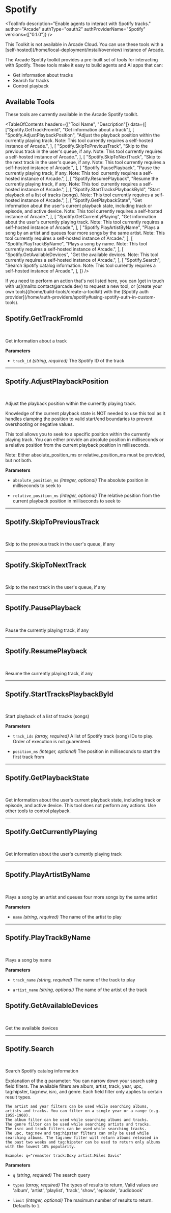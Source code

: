 # Spotify


<ToolInfo
  description="Enable agents to interact with Spotify tracks."
  author="Arcade"
  authType="oauth2"
  authProviderName="Spotify"
  versions={["0.1.0"]}
/>

<Callout type="warning">
  This Toolkit is not available in Arcade Cloud. You can use these tools with a
  [self-hosted](/home/local-deployment/install/overview) instance of Arcade.
</Callout>

<br />

<Badges repo="arcadeai/arcade_spotify" />

The Arcade Spotify toolkit provides a pre-built set of tools for interacting with Spotify. These tools make it easy to build agents and AI apps that can:

- Get information about tracks
- Search for tracks
- Control playback

## Available Tools

These tools are currently available in the Arcade Spotify toolkit.

<TableOfContents
  headers={["Tool Name", "Description"]}
  data={[
    ["Spotify.GetTrackFromId", "Get information about a track"],
    [
      "Spotify.AdjustPlaybackPosition",
      "Adjust the playback position within the currently playing track. Note: This tool currently requires a self-hosted instance of Arcade.",
    ],
    [
      "Spotify.SkipToPreviousTrack",
      "Skip to the previous track in the user's queue, if any. Note: This tool currently requires a self-hosted instance of Arcade.",
    ],
    [
      "Spotify.SkipToNextTrack",
      "Skip to the next track in the user's queue, if any. Note: This tool currently requires a self-hosted instance of Arcade.",
    ],
    [
      "Spotify.PausePlayback",
      "Pause the currently playing track, if any. Note: This tool currently requires a self-hosted instance of Arcade.",
    ],
    [
      "Spotify.ResumePlayback",
      "Resume the currently playing track, if any. Note: This tool currently requires a self-hosted instance of Arcade.",
    ],
    [
      "Spotify.StartTracksPlaybackById",
      "Start playback of a list of tracks (songs). Note: This tool currently requires a self-hosted instance of Arcade.",
    ],
    [
      "Spotify.GetPlaybackState",
      "Get information about the user's current playback state, including track or episode, and active device. Note: This tool currently requires a self-hosted instance of Arcade.",
    ],
    [
      "Spotify.GetCurrentlyPlaying",
      "Get information about the user's currently playing track. Note: This tool currently requires a self-hosted instance of Arcade.",
    ],
    [
      "Spotify.PlayArtistByName",
      "Plays a song by an artist and queues four more songs by the same artist. Note: This tool currently requires a self-hosted instance of Arcade.",
    ],
    [
      "Spotify.PlayTrackByName",
      "Plays a song by name. Note: This tool currently requires a self-hosted instance of Arcade.",
    ],
    [
      "Spotify.GetAvailableDevices",
      "Get the available devices. Note: This tool currently requires a self-hosted instance of Arcade.",
    ],
    [
      "Spotify.Search",
      "Search Spotify catalog information. Note: This tool currently requires a self-hosted instance of Arcade.",
    ],
  ]}
/>

<Callout>
  If you need to perform an action that's not listed here, you can [get in touch
  with us](mailto:contact@arcade.dev) to request a new tool, or [create your own
  tools](/home/build-tools/create-a-toolkit) with the [Spotify auth
  provider](/home/auth-providers/spotify#using-spotify-auth-in-custom-tools).
</Callout>

## Spotify.GetTrackFromId

<br />
<TabbedCodeBlock
  tabs={[
    {
      label: "Call the Tool with User Authorization",
      content: {
        Python: [
          "/examples/integrations/mcp-servers/spotify/get_track_from_id_example_call_tool.py",
        ],
        JavaScript: [
          "/examples/integrations/mcp-servers/spotify/get_track_from_id_example_call_tool.js",
        ],
      },
    },
  ]}
/>

Get information about a track

**Parameters**

- `track_id` _(string, required)_ The Spotify ID of the track

---

## Spotify.AdjustPlaybackPosition

<br />
<TabbedCodeBlock
  tabs={[
    {
      label: "Call the Tool with User Authorization",
      content: {
        Python: [
          "/examples/integrations/mcp-servers/spotify/adjust_playback_position_example_call_tool.py",
        ],
        JavaScript: [
          "/examples/integrations/mcp-servers/spotify/adjust_playback_position_example_call_tool.js",
        ],
      },
    },
  ]}
/>

Adjust the playback position within the currently playing track.

Knowledge of the current playback state is NOT needed to use this tool as it handles clamping the position to valid start/end boundaries to prevent overshooting or negative values.

This tool allows you to seek to a specific position within the currently playing track. You can either provide an absolute position in milliseconds or a relative position from the current playback position in milliseconds.

Note: Either absolute_position_ms or relative_position_ms must be provided, but not both.

**Parameters**

- `absolute_position_ms` _(integer, optional)_ The absolute position in milliseconds to seek to

- `relative_position_ms` _(integer, optional)_ The relative position from the current playback position in milliseconds to seek to

---

## Spotify.SkipToPreviousTrack

<br />
<TabbedCodeBlock
  tabs={[
    {
      label: "Call the Tool with User Authorization",
      content: {
        Python: [
          "/examples/integrations/mcp-servers/spotify/skip_to_previous_track_example_call_tool.py",
        ],
        JavaScript: [
          "/examples/integrations/mcp-servers/spotify/skip_to_previous_track_example_call_tool.js",
        ],
      },
    },
  ]}
/>

Skip to the previous track in the user's queue, if any

---

## Spotify.SkipToNextTrack

<br />
<TabbedCodeBlock
  tabs={[
    {
      label: "Call the Tool with User Authorization",
      content: {
        Python: [
          "/examples/integrations/mcp-servers/spotify/skip_to_next_track_example_call_tool.py",
        ],
        JavaScript: [
          "/examples/integrations/mcp-servers/spotify/skip_to_next_track_example_call_tool.js",
        ],
      },
    },
  ]}
/>

Skip to the next track in the user's queue, if any

---

## Spotify.PausePlayback

<br />
<TabbedCodeBlock
  tabs={[
    {
      label: "Call the Tool with User Authorization",
      content: {
        Python: [
          "/examples/integrations/mcp-servers/spotify/pause_playback_example_call_tool.py",
        ],
        JavaScript: [
          "/examples/integrations/mcp-servers/spotify/pause_playback_example_call_tool.js",
        ],
      },
    },
  ]}
/>

Pause the currently playing track, if any

---

## Spotify.ResumePlayback

<br />
<TabbedCodeBlock
  tabs={[
    {
      label: "Call the Tool with User Authorization",
      content: {
        Python: [
          "/examples/integrations/mcp-servers/spotify/resume_playback_example_call_tool.py",
        ],
        JavaScript: [
          "/examples/integrations/mcp-servers/spotify/resume_playback_example_call_tool.js",
        ],
      },
    },
  ]}
/>

Resume the currently playing track, if any

---

## Spotify.StartTracksPlaybackById

<br />
<TabbedCodeBlock
  tabs={[
    {
      label: "Call the Tool with User Authorization",
      content: {
        Python: [
          "/examples/integrations/mcp-servers/spotify/start_tracks_playback_by_id_example_call_tool.py",
        ],
        JavaScript: [
          "/examples/integrations/mcp-servers/spotify/start_tracks_playback_by_id_example_call_tool.js",
        ],
      },
    },
  ]}
/>

Start playback of a list of tracks (songs)

**Parameters**

- `track_ids` _(array, required)_ A list of Spotify track (song) IDs to play. Order of execution is not guarenteed.

- `position_ms` _(integer, optional)_ The position in milliseconds to start the first track from

---

## Spotify.GetPlaybackState

<br />
<TabbedCodeBlock
  tabs={[
    {
      label: "Call the Tool with User Authorization",
      content: {
        Python: [
          "/examples/integrations/mcp-servers/spotify/get_playback_state_example_call_tool.py",
        ],
        JavaScript: [
          "/examples/integrations/mcp-servers/spotify/get_playback_state_example_call_tool.js",
        ],
      },
    },
  ]}
/>

Get information about the user's current playback state, including track or episode, and active device. This tool does not perform any actions. Use other tools to control playback.

---

## Spotify.GetCurrentlyPlaying

<br />
<TabbedCodeBlock
  tabs={[
    {
      label: "Call the Tool with User Authorization",
      content: {
        Python: [
          "/examples/integrations/mcp-servers/spotify/get_currently_playing_example_call_tool.py",
        ],
        JavaScript: [
          "/examples/integrations/mcp-servers/spotify/get_currently_playing_example_call_tool.js",
        ],
      },
    },
  ]}
/>

Get information about the user's currently playing track

---

## Spotify.PlayArtistByName

<br />
<TabbedCodeBlock
  tabs={[
    {
      label: "Call the Tool with User Authorization",
      content: {
        Python: [
          "/examples/integrations/mcp-servers/spotify/play_artist_by_name_example_call_tool.py",
        ],
        JavaScript: [
          "/examples/integrations/mcp-servers/spotify/play_artist_by_name_example_call_tool.js",
        ],
      },
    },
  ]}
/>

Plays a song by an artist and queues four more songs by the same artist

**Parameters**

- `name` _(string, required)_ The name of the artist to play

---

## Spotify.PlayTrackByName

<br />
<TabbedCodeBlock
  tabs={[
    {
      label: "Call the Tool with User Authorization",
      content: {
        Python: [
          "/examples/integrations/mcp-servers/spotify/play_track_by_name_example_call_tool.py",
        ],
        JavaScript: [
          "/examples/integrations/mcp-servers/spotify/play_track_by_name_example_call_tool.js",
        ],
      },
    },
  ]}
/>

Plays a song by name

**Parameters**

- `track_name` _(string, required)_ The name of the track to play

- `artist_name` _(string, optional)_ The name of the artist of the track

## Spotify.GetAvailableDevices

<br />
<TabbedCodeBlock
  tabs={[
    {
      label: "Call the Tool with User Authorization",
      content: {
        Python: [
          "/examples/integrations/mcp-servers/spotify/get_available_devices_example_call_tool.py",
        ],
        JavaScript: [
          "/examples/integrations/mcp-servers/spotify/get_available_devices_example_call_tool.js",
        ],
      },
    },
  ]}
/>

Get the available devices

---

## Spotify.Search

<br />
<TabbedCodeBlock
  tabs={[
    {
      label: "Call the Tool with User Authorization",
      content: {
        Python: [
          "/examples/integrations/mcp-servers/spotify/search_example_call_tool.py",
        ],
        JavaScript: [
          "/examples/integrations/mcp-servers/spotify/search_example_call_tool.js",
        ],
      },
    },
  ]}
/>

Search Spotify catalog information

Explanation of the q parameter: You can narrow down your search using field filters. The available filters are album, artist, track, year, upc, tag:hipster, tag:new, isrc, and genre. Each field filter only applies to certain result types.

    The artist and year filters can be used while searching albums, artists and tracks. You can filter on a single year or a range (e.g. 1955-1960).
    The album filter can be used while searching albums and tracks.
    The genre filter can be used while searching artists and tracks.
    The isrc and track filters can be used while searching tracks.
    The upc, tag:new and tag:hipster filters can only be used while searching albums. The tag:new filter will return albums released in the past two weeks and tag:hipster can be used to return only albums with the lowest 10% popularity.

    Example: q="remaster track:Doxy artist:Miles Davis"

**Parameters**

- `q` _(string, required)_ The search query

- `types` _(array, required)_ The types of results to return, Valid values are 'album', 'artist', 'playlist', 'track', 'show', 'episode', 'audiobook'

- `limit` _(integer, optional)_ The maximum number of results to return. Defaults to `1`.

<ToolFooter pipPackageName="arcade_spotify" />
